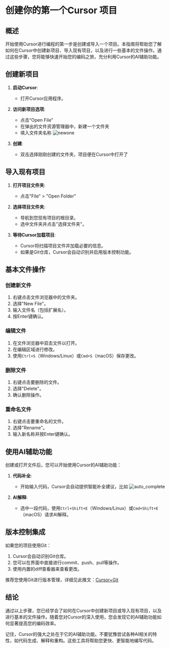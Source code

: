# 创建你的第一个Cursor 项目

## 概述

开始使用Cursor进行编程的第一步是创建或导入一个项目。本指南将帮助您了解如何在Cursor中创建新项目、导入现有项目，以及进行一些基本的文件操作。通过这些步骤，您将能够快速开始您的编码之旅，充分利用Cursor的AI辅助功能。

## 创建新项目



1. **启动Cursor**:
   - 打开Cursor应用程序。

2. **访问新项目选项**:
   - 点击“Open File”
   - 在弹出的文件资源管理器中，新建一个文件夹
   - 填入文件夹名称
   ![newone](/newone.png)

3. **创建**:
   - 双击选择刚刚创建的文件夹，项目便在Cursor中打开了

## 导入现有项目

1. **打开项目文件夹**:
   - 点击"File" > "Open Folder"

2. **选择项目文件夹**:
   - 导航到您现有项目的根目录。
   - 选中文件夹并点击"选择文件夹"。

3. **等待Cursor加载项目**:
   - Cursor将扫描项目文件并加载必要的信息。
   - 如果是Git仓库，Cursor会自动识别并启用版本控制功能。

## 基本文件操作

### 创建新文件

1. 右键点击文件浏览器中的文件夹。
2. 选择"New File"。
3. 输入文件名（包括扩展名）。 
4. 按Enter键确认。

### 编辑文件

1. 在文件浏览器中双击文件以打开。
2. 在编辑区域进行修改。
3. 使用`Ctrl+S`（Windows/Linux）或`Cmd+S`（macOS）保存更改。

### 删除文件

1. 右键点击要删除的文件。
2. 选择"Delete"。
3. 确认删除操作。

### 重命名文件

1. 右键点击要重命名的文件。
2. 选择"Rename"。
3. 输入新名称并按Enter键确认。

## 使用AI辅助功能

创建或打开文件后，您可以开始使用Cursor的AI辅助功能：

1. **代码补全**:
   - 开始输入代码，Cursor会自动提供智能补全建议，比如
   ![auto_complete](/auto_complete.png)

2. **AI解释**:
   - 选中一段代码，使用`Ctrl+Shift+E`（Windows/Linux）或`Cmd+Shift+E`（macOS）请求AI解释。

## 版本控制集成

如果您的项目使用Git：

1. Cursor会自动识别Git仓库。
2. 您可以在界面中直接进行commit、push、pull等操作。
3. 使用内置的diff查看器来查看更改。

推荐您使用Git进行版本管理，详细见此推文：[Cursor+Git](https://www.xiaohongshu.com/explore/66f93366000000002c02df0d)

## 结论

通过以上步骤，您已经学会了如何在Cursor中创建新项目或导入现有项目，以及进行基本的文件操作。随着您对Cursor的深入使用，您会发现它的AI辅助功能如何显著提高您的编码效率。

记住，Cursor的强大之处在于它的AI辅助功能。不要犹豫尝试各种AI相关的特性，如代码生成、解释和重构。这些工具将帮助您更快、更智能地编写代码。